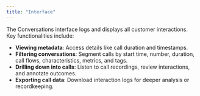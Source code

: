 ```yaml
---
title: "Interface"
---
```


The Conversations interface logs and displays all customer interactions. Key functionalities include:
- **Viewing metadata**: Access details like call duration and timestamps.
- **Filtering conversations**: Segment calls by start time, number, duration, call flows, characteristics, metrics, and tags.
- **Drilling down into calls**: Listen to call recordings, review interactions, and annotate outcomes.
- **Exporting call data**: Download interaction logs for deeper analysis or recordkeeping.